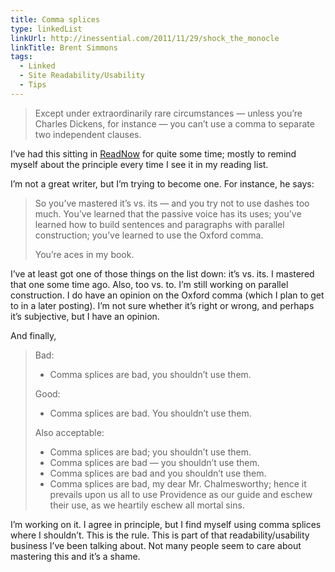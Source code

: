 ```yaml
---
title: Comma splices
type: linkedList
linkUrl: http://inessential.com/2011/11/29/shock_the_monocle
linkTitle: Brent Simmons
tags:
  - Linked
  - Site Readability/Usability
  - Tips
---
```


> Except under extraordinarily rare circumstances — unless you’re Charles Dickens, for instance — you can’t use a comma to separate two independent clauses.

I’ve had this sitting in [ReadNow](http://mischneider.net/readnowapp/) for quite some time; mostly to remind myself about the principle every time I see it in my reading list.

I’m not a great writer, but I’m trying to become one. For instance, he says:

> So you’ve mastered it’s vs. its — and you try not to use dashes too much. You’ve learned that the passive voice has its uses; you’ve learned how to build sentences and paragraphs with parallel construction; you’ve learned to use the Oxford comma.
>
> You’re aces in my book.

I’ve at least got one of those things on the list down: it’s vs. its. I mastered that one some time ago. Also, too vs. to. I’m still working on parallel construction. I do have an opinion on the Oxford comma (which I plan to get to in a later posting). I’m not sure whether it’s right or wrong, and perhaps it’s subjective, but I have an opinion.

And finally,

> Bad:
>
> - Comma splices are bad, you shouldn’t use them.
>
> Good:
>
> - Comma splices are bad. You shouldn’t use them.
>
> Also acceptable:
>
> - Comma splices are bad; you shouldn’t use them.
> - Comma splices are bad — you shouldn’t use them.
> - Comma splices are bad and you shouldn’t use them.
> - Comma splices are bad, my dear Mr. Chalmesworthy; hence it prevails upon us all to use Providence as our guide and eschew their use, as we heartily eschew all mortal sins.

I’m working on it. I agree in principle, but I find myself using comma splices where I shouldn’t. This is the rule. This is part of that readability/usability business I’ve been talking about. Not many people seem to care about mastering this and it’s a shame.
